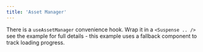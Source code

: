 ```yaml
---
title: 'Asset Manager'
---
```


There is a `useAssetManager` convenience hook. Wrap it in a `<Suspense .. />`
see the example for full details - this example uses a fallback component to
track loading progress.

<code src="./AssetManager.tsx" />
